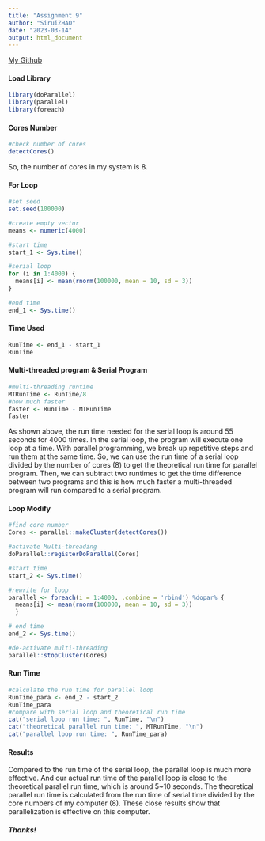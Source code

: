 ```yaml
---
title: "Assignment 9"
author: "SiruiZHAO"
date: "2023-03-14"
output: html_document
---
```


[My Github](https://github.com/siruiZHAO/Assignment9_HPC.git)

#### Load Library

```r
library(doParallel)
library(parallel)
library(foreach)
```

#### Cores Number

```r
#check number of cores
detectCores()
```

So, the number of cores in my system is 8.

#### For Loop

```r
#set seed
set.seed(100000)

#create empty vector
means <- numeric(4000)

#start time
start_1 <- Sys.time()

#serial loop
for (i in 1:4000) {
  means[i] <- mean(rnorm(100000, mean = 10, sd = 3))
}

#end time
end_1 <- Sys.time()
```

#### Time Used

```r
RunTime <- end_1 - start_1
RunTime
```

#### Multi-threaded program & Serial Program

```r
#multi-threading runtime
MTRunTime <- RunTime/8
#how much faster
faster <- RunTime - MTRunTime
faster
```

As shown above, the run time needed for the serial loop is around 55 seconds for 4000 times. In the serial loop, the program will execute one loop at a time. With parallel programming, we break up repetitive steps and run them at the same time. So, we can use the run time of a serial loop divided by the number of cores (8) to get the theoretical run time for parallel program. Then, we can subtract two runtimes to get the time difference between two programs and this is how much faster a multi-threaded program will run compared to a serial program.

#### Loop Modify

```r
#find core number
Cores <- parallel::makeCluster(detectCores())

#activate Multi-threading
doParallel::registerDoParallel(Cores)

#start time
start_2 <- Sys.time()

#rewrite for loop
parallel <- foreach(i = 1:4000, .combine = 'rbind') %dopar% {
  means[i] <- mean(rnorm(100000, mean = 10, sd = 3))
  }

# end time
end_2 <- Sys.time()

#de-activate multi-threading
parallel::stopCluster(Cores)
```

#### Run Time

```r
#calculate the run time for parallel loop
RunTime_para <- end_2 - start_2
RunTime_para
#compare with serial loop and theoretical run time
cat("serial loop run time: ", RunTime, "\n")
cat("theoretical parallel run time: ", MTRunTime, "\n")  
cat("parallel loop run time: ", RunTime_para)
```

#### Results
Compared to the run time of the serial loop, the parallel loop is much more effective. And our actual run time of the parallel loop is close to the theoretical parallel run time, which is around 5~10 seconds. The theoretical parallel run time is calculated from the run time of serial time divided by the core numbers of my computer (8). These close results show that parallelization is effective on this computer. 


##### Thanks!


